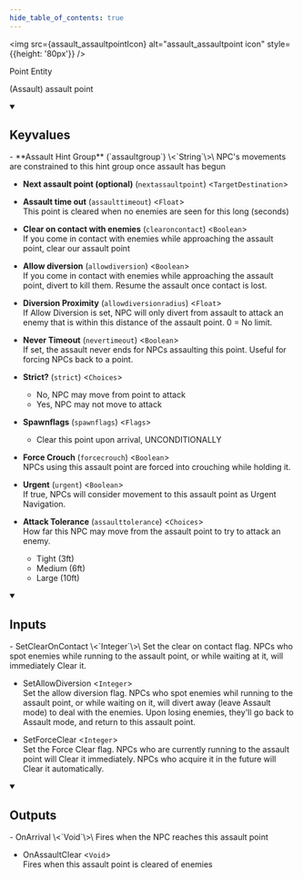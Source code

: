```yaml
---
hide_table_of_contents: true
---
```


<!---
!!!!!!
THIS PAGE IS AUTOGENERATED FROM GAME FGD DEFINITIONS!
DO NOT EDIT MANUALLY!
!!!!!!

In order to make edits, you can make an annotation file in /fgd_dump_overrides
-->



<img src={assault_assaultpointIcon} alt="assault_assaultpoint icon" style={{height: '80px'}} />

Point Entity

(Assault) assault point

<details open>
<summary><h2>Keyvalues</h2></summary>
- **Assault Hint Group** (`assaultgroup`) \<`String`\>\
NPC's movements are constrained to this hint group once assault has begun

- **Next assault point (optional)** (`nextassaultpoint`) \<`TargetDestination`\>

- **Assault time out** (`assaulttimeout`) \<`Float`\>\
This point is cleared when no enemies are seen for this long (seconds)

- **Clear on contact with enemies** (`clearoncontact`) \<`Boolean`\>\
If you come in contact with enemies while approaching the assault point, clear our assault point

- **Allow diversion** (`allowdiversion`) \<`Boolean`\>\
If you come in contact with enemies while approaching the assault point, divert to kill them. Resume the assault once contact is lost.

- **Diversion Proximity** (`allowdiversionradius`) \<`Float`\>\
If Allow Diversion is set, NPC will only divert from assault to attack an enemy that is within this distance of the assault point. 0 = No limit.

- **Never Timeout** (`nevertimeout`) \<`Boolean`\>\
If set, the assault never ends for NPCs assaulting this point. Useful for forcing NPCs back to a point.

- **Strict?** (`strict`) \<`Choices`\>
  - No, NPC may move from point to attack 
  - Yes, NPC may not move to attack 


- **Spawnflags** (`spawnflags`) \<`Flags`\>
  - Clear this point upon arrival, UNCONDITIONALLY 


- **Force Crouch** (`forcecrouch`) \<`Boolean`\>\
NPCs using this assault point are forced into crouching while holding it.

- **Urgent** (`urgent`) \<`Boolean`\>\
If true, NPCs will consider movement to this assault point as Urgent Navigation.

- **Attack Tolerance** (`assaulttolerance`) \<`Choices`\>\
How far this NPC may move from the assault point to try to attack an enemy.
  - Tight (3ft) 
  - Medium (6ft) 
  - Large (10ft) 



 </details>
<details open>
<summary><h2>Inputs</h2></summary>
- SetClearOnContact \<`Integer`\>\
Set the clear on contact flag. NPCs who spot enemies while running to the assault point, or while waiting at it, will immediately Clear it.

- SetAllowDiversion \<`Integer`\>\
Set the allow diversion flag. NPCs who spot enemies whil running to the assault point, or while waiting on it, will divert away (leave Assault mode) to deal with the enemies. Upon losing enemies, they'll go back to Assault mode, and return to this assault point.

- SetForceClear \<`Integer`\>\
Set the Force Clear flag. NPCs who are currently running to the assault point will Clear it immediately. NPCs who acquire it in the future will Clear it automatically.


 </details>
<details open>
<summary><h2>Outputs</h2></summary>
- OnArrival \<`Void`\>\
Fires when the NPC reaches this assault point

- OnAssaultClear \<`Void`\>\
Fires when this assault point is cleared of enemies


 </details>